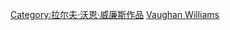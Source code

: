 {{NoteTA|G1=Music}}

[[Category:拉尔夫·沃恩·威廉斯作品|Category:拉尔夫·沃恩·威廉斯作品]]
[[Category:各作曲家交響曲|Vaughan Williams]]
